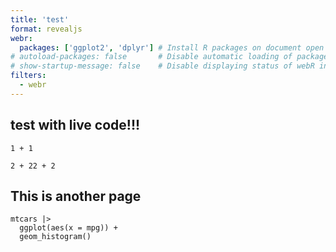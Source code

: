 ```yaml
---
title: 'test'
format: revealjs
webr:
  packages: ['ggplot2', 'dplyr'] # Install R packages on document open
# autoload-packages: false       # Disable automatic loading of packages
# show-startup-message: false    # Disable displaying status of webR initialization
filters:
  - webr
---
```


## test with live code!!!

```webr-r
1 + 1
```

```webr-r
2 + 22 + 2
```

## This is another page

```webr-r
mtcars |>
  ggplot(aes(x = mpg)) +
  geom_histogram()
```
